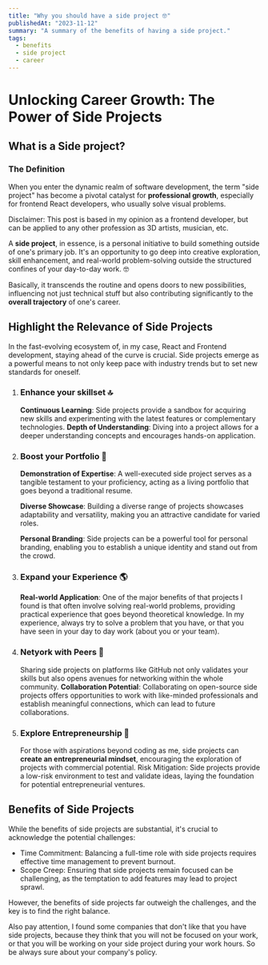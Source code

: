 ---
title: "Why you should have a side project 🤓"
publishedAt: "2023-11-12"
summary: "A summary of the benefits of having a side project."
tags:
  - benefits
  - side project
  - career
---

# Unlocking Career Growth: The Power of Side Projects

## What is a Side project?

### The Definition

When you enter the dynamic realm of software development, the term "side project" has become a pivotal catalyst for **professional growth**, especially for frontend React developers, who usually solve visual problems.

<Callout emoji="⚠️">
  Disclaimer: This post is based in my opinion as a frontend developer, but can
  be applied to any other profession as 3D artists, musician, etc.
</Callout>

A **side project**, in essence, is a personal initiative to build something outside of one's primary job. It's an opportunity to go deep into creative exploration, skill enhancement, and real-world problem-solving outside the structured confines of your day-to-day work. 🤓

Basically, it transcends the routine and opens doors to new possibilities, influencing not just technical stuff but also contributing significantly to the **overall trajectory** of one's career.

## Highlight the Relevance of Side Projects

In the fast-evolving ecosystem of, in my case, React and Frontend development, staying ahead of the curve is crucial. Side projects emerge as a powerful means to not only keep pace with industry trends but to set new standards for oneself.

1. ### Enhance your skillset 🔝

   **Continuous Learning**: Side projects provide a sandbox for acquiring new skills and experimenting with the latest features or complementary technologies.
   **Depth of Understanding**: Diving into a project allows for a deeper understanding concepts and encourages hands-on application.

2. ### Boost your Portfolio 📁

   **Demonstration of Expertise**: A well-executed side project serves as a tangible testament to your proficiency, acting as a living portfolio that goes beyond a traditional resume.

   **Diverse Showcase**: Building a diverse range of projects showcases adaptability and versatility, making you an attractive candidate for varied roles.

   **Personal Branding**: Side projects can be a powerful tool for personal branding, enabling you to establish a unique identity and stand out from the crowd.

3. ### Expand your Experience 🌎
   **Real-world Application**: One of the major benefits of that projects I found is that often involve solving real-world problems, providing practical experience that goes beyond theoretical knowledge. In my experience, always try to solve a problem that you have, or that you have seen in your day to day work (about you or your team).
4. ### Netyork with Peers 👥
   Sharing side projects on platforms like GitHub not only validates your skills but also opens avenues for networking within the whole community.
   **Collaboration Potential**: Collaborating on open-source side projects offers opportunities to work with like-minded professionals and establish meaningful connections, which can lead to future collaborations.
5. ### Explore Entrepreneurship 🚀
   For those with aspirations beyond coding as me, side projects can **create an entrepreneurial mindset**, encouraging the exploration of projects with commercial potential.
   Risk Mitigation: Side projects provide a low-risk environment to test and validate ideas, laying the foundation for potential entrepreneurial ventures.

## Benefits of Side Projects

While the benefits of side projects are substantial, it's crucial to acknowledge the potential challenges:

- Time Commitment: Balancing a full-time role with side projects requires effective time management to prevent burnout.
- Scope Creep: Ensuring that side projects remain focused can be challenging, as the temptation to add features may lead to project sprawl.

However, the benefits of side projects far outweigh the challenges, and the key is to find the right balance.

Also pay attention, I found some companies that don't like that you have side projects, because they think that you will not be focused on your work, or that you will be working on your side project during your work hours. So be always sure about your company's policy.

